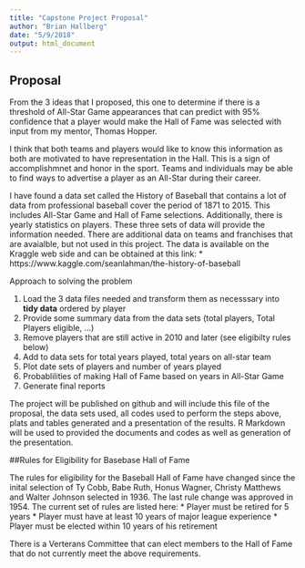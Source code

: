 ```yaml
---
title: "Capstone Project Proposal"
author: "Brian Hallberg"
date: "5/9/2018"
output: html_document
---
```


## Proposal
From the 3 ideas that I proposed, this one to determine if there is a threshold of All-Star Game appearances that can predict with 95% confidence that a player would make the Hall of Fame was selected with input from my mentor, Thomas Hopper.

I think that both teams and players would like to know this information as both are motivated to have representation in the Hall.  This is a sign of accomplishmnet and honor in the sport.  Teams and individuals may be able to find ways to advertise a player as an All-Star during their career.

I have found a data set called the History of Baseball that contains a lot of data from professional baseball cover the period of 1871 to 2015.  This includes All-Star Game and Hall of Fame selections.  Additionally, there is yearly statistics on players.  These three sets of data will provide the information needed.  There are additional data on teams and franchises that are avaialble, but not used in this project.  The data is available on the Kraggle web side and can be obtained at this link: 
* https://www.kaggle.com/seanlahman/the-history-of-baseball

Approach to solving the problem

1. Load the 3 data files needed and transform them as necesssary into **tidy data** ordered by player
2. Provide some summary data from the data sets (total players, Total Players eligible, ...)
3. Remove players that are still active in 2010 and later (see eligibilty rules below)
4. Add to data sets for total years played, total years on all-star team
5. Plot date sets of players and number of years played
6. Probablilities of making Hall of Fame based on years in All-Star Game
7. Generate final reports

The project will be published on github and will include this file of the proposal, the data sets used, all codes used to perform the steps above, plats and tables generated and a presentation of the results.  R Markdown will be used to provided the documents and codes as well as generation of the presentation.

<!--
* What is the problem you want to solve?

* Who is your client and why do they care about this problem? In other words, what will your client DO or DECIDE based on your analysis that they wouldn’t have otherwise?

* What data are you going to use for this? How will you acquire this data?

* In brief, outline your approach to solving this problem (knowing that this might change later).

* What are your deliverables? Typically, this would include code, along with a paper and/or a slide deck.
-->

##Rules for Eligibility for Basebase Hall of Fame

The rules for eligibility for the Baseball Hall of Fame have changed since the inital selection of Ty Cobb, Babe Ruth, Honus Wagner, Christy Matthews and Walter Johnson selected in 1936.  The last rule change was approved in 1954.  The current set of rules are listed here:
* Player must be retired for 5 years
* Player must have at least 10 years of major league experience
* Player must be elected within 10 years of his retirement

There is a Verterans Committee that can elect members to the Hall of Fame that do not currently meet the above requirements.

<!--
##Submission Instructions:

* Write a project proposal - a short (1-2 page) document written in R Markdown covering the questions above. 
* Create a github repository for your Capstone Project.
* Add this proposal to the github repository for your project. 
* Submit a link to this repository.
* Once your mentor has approved your proposal, please share the github repository URL on the community and ask for feedback.

-->